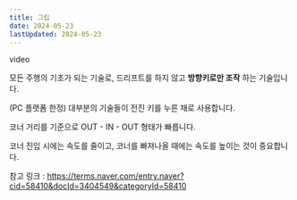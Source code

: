 ```yaml
---
title: 그립
date: 2024-05-23
lastUpdated: 2024-05-23
---
```


<Division className="mdRatio">video</Division>

모든 주행의 기초가 되는 기술로, 드리프트를 하지 않고 <Strong>방향키로만 조작</Strong> 하는 기술입니다.

(PC 플랫폼 한정) 대부분의 기술들이 전진 키를 누른 채로 사용합니다.

코너 거리를 기준으로 OUT - IN - OUT 형태가 빠릅니다. 

<Division className="mdTip">
    <Division className="mdTipText">코너 진입 시에는 속도를 줄이고, 코너를 빠져나올 때에는 속도를 높이는 것이 중요합니다.</Division>
</Division>

<Italic className="mdRef">참고 링크 : <Link target="_blank" href="https://terms.naver.com/entry.naver?cid=58410&docId=3404549&categoryId=58410">https://terms.naver.com/entry.naver?cid=58410&docId=3404549&categoryId=58410</Link></Italic>